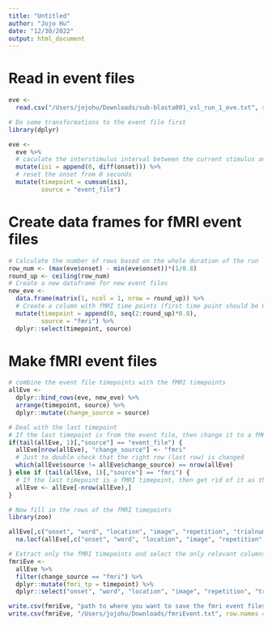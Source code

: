 ```yaml
---
title: "Untitled"
author: "Jojo Hu"
date: "12/30/2022"
output: html_document
---
```


# Read in event files
```r
eve <- 
  read.csv("/Users/jojohu/Downloads/sub-blasta001_vsl_run_1_eve.txt", sep = "\t")

# Do some transformations to the event file first
library(dplyr)

eve <-
  eve %>%
  # caculate the interstimulus interval between the current stimulus and the previous stimulus
  mutate(isi = append(0, diff(onset))) %>%
  # reset the onset from 0 seconds
  mutate(timepoint = cumsum(isi),
         source = "event_file")
```

# Create data frames for fMRI event files
```r
# Calculate the number of rows based on the whole duration of the run
row_num <- (max(eve$onset) - min(eve$onset))*(1/0.8)
round_up <- ceiling(row_num)
# Create a new dataframe for new event files
new_eve <- 
  data.frame(matrix(1, ncol = 1, nrow = round_up)) %>%
  # Create a column with fMRI time points (first time point should be 0)
  mutate(timepoint = append(0, seq(2:round_up)*0.8),
         source = "fmri") %>%
  dplyr::select(timepoint, source)
```

# Make fMRI event files
```r
# combine the event file timepoints with the fMRI timepoints
allEve <-
  dplyr::bind_rows(eve, new_eve) %>%
  arrange(timepoint, source) %>%
  dplyr::mutate(change_source = source)

# Deal with the last timepoint
# If the last timepoint is from the event file, then change it to a fMRI timepoint
if(tail(allEve, 1)[,"source"] == "event_file") {
  allEve[nrow(allEve), "change_source"] <- "fmri"
  # Just to double check that the right row (last row) is changed
  which(allEve$source != allEve$change_source) == nrow(allEve)
} else if (tail(allEve, 1)[,"source"] == "fmri") {
  # If the last timepoint is a fMRI timepoint, then get rid of it as the last timepoint should be a event file timepoint
  allEve <- allEve[-nrow(allEve),]
}

# Now fill in the rows of the fMRI timepoints 
library(zoo)

allEve[,c("onset", "word", "location", "image", "repetition", "trialnum", "condition", "isi")] <-
  na.locf(allEve[,c("onset", "word", "location", "image", "repetition", "trialnum", "condition", "isi")])

# Extract only the fMRI timepoints and select the only relevant columns
fmriEve <-
  allEve %>%
  filter(change_source == "fmri") %>%
  dplyr::mutate(fmri_tp = timepoint) %>%
  dplyr::select("onset", "word", "location", "image", "repetition", "trialnum", "condition", "fmri_tp")

write.csv(fmriEve, "path to where you want to save the fmri event files.")
write.csv(fmriEve, "/Users/jojohu/Downloads/fmriEvent.txt", row.names = F)
```









